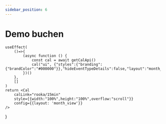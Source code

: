 ```yaml
---
sidebar_position: 6
---
```


# Demo buchen

    useEffect(
        ()=>{
            (async function () {
                const cal = await getCalApi()
                cal("ui", {"styles":{"branding":{"brandColor":"#000000"}},"hideEventTypeDetails":false,"layout":"month_view"})
            })()
        },
        []
    )
    return <Cal
        calLink="rooka/15min"
        style={{width:"100%",height:"100%",overflow:"scroll"}}
        config={{layout: 'month_view'}}
    />
}
